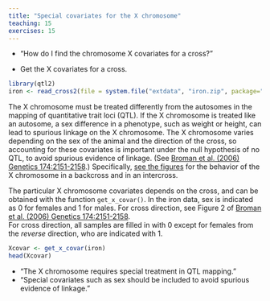 ```yaml
---
title: "Special covariates for the X chromosome"
teaching: 15
exercises: 15
---
```


:::::::::::::::::::::::::::::::::::::: questions 

- "How do I find the chromosome X covariates for a cross?"

::::::::::::::::::::::::::::::::::::::::::::::::

::::::::::::::::::::::::::::::::::::: objectives

- Get the X covariates for a cross.

::::::::::::::::::::::::::::::::::::::::::::::::

```r
library(qtl2)
iron <- read_cross2(file = system.file("extdata", "iron.zip", package="qtl2") )
```

The X chromosome must be treated differently from the autosomes in the mapping 
of quantitative trait loci (QTL). If the X chromosome is treated like an 
autosome, a sex difference in a phenotype, such as weight or height, can lead to 
spurious linkage on the X chromosome. The X chromosome varies depending on the 
sex of the animal and the direction of the cross, so accounting for these 
covariates is important under the null hypothesis of no QTL, to avoid spurious 
evidence of linkage. (See 
[Broman et al. (2006) Genetics 174:2151-2158](http://www.genetics.org/content/174/4/2151.long).) 
Specifically, 
[see the figures](https://www.genetics.org/content/174/4/2151.figures-only) 
for the behavior of the X chromosome in a backcross and in an intercross.

The particular X chromosome covariates depends on the cross, and can be obtained 
with the function `get_x_covar()`. In the iron data, sex is indicated as 0 for 
females and 1 for males. For cross direction, see Figure 2 of 
[Broman et al. (2006) Genetics 174:2151-2158](http://www.genetics.org/content/174/4/2151.long).  
For cross direction, all samples are filled in with 0 except for females from 
the *reverse* direction, who are indicated with 1.


```r
Xcovar <- get_x_covar(iron)
head(Xcovar)
```

::::::::::::::::::::::::::::::::::::: keypoints 

- "The X chromosome requires special treatment in QTL mapping."
- "Special covariates such as sex should be included to avoid spurious evidence 
of linkage."

::::::::::::::::::::::::::::::::::::::::::::::::
